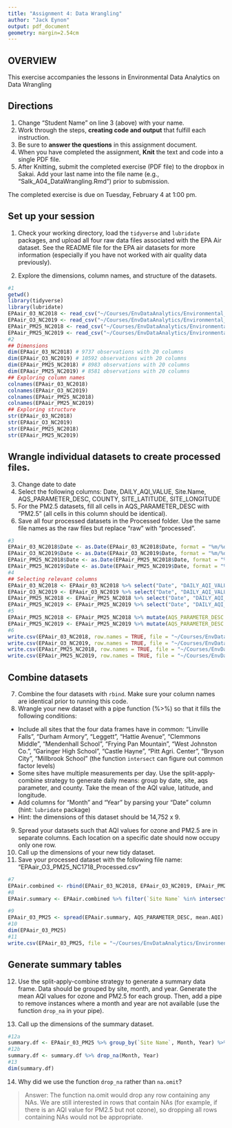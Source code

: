 ```yaml
---
title: "Assignment 4: Data Wrangling"
author: "Jack Eynon"
output: pdf_document
geometry: margin=2.54cm
---
```


## OVERVIEW

This exercise accompanies the lessons in Environmental Data Analytics on Data Wrangling 

## Directions
1. Change "Student Name" on line 3 (above) with your name.
3. Work through the steps, **creating code and output** that fulfill each instruction.
4. Be sure to **answer the questions** in this assignment document.
6. When you have completed the assignment, **Knit** the text and code into a single PDF file.
8. After Knitting, submit the completed exercise (PDF file) to the dropbox in Sakai. Add your last name into the file name (e.g., "Salk_A04_DataWrangling.Rmd") prior to submission.

The completed exercise is due on Tuesday, February 4 at 1:00 pm.

## Set up your session 
1. Check your working directory, load the `tidyverse` and `lubridate` packages, and upload all four raw data files associated with the EPA Air dataset. See the README file for the EPA air datasets for more information (especially if you have not worked with air quality data previously). 

2. Explore the dimensions, column names, and structure of the datasets. 

```r
#1
getwd()
library(tidyverse)
library(lubridate)
EPAair_03_NC2018 <- read_csv("~/Courses/EnvDataAnalytics/Environmental_Data_Analytics_2020/Data/Raw/EPAair_O3_NC2018_raw.csv")
EPAair_O3_NC2019 <- read_csv("~/Courses/EnvDataAnalytics/Environmental_Data_Analytics_2020/Data/Raw/EPAair_O3_NC2019_raw.csv")
EPAair_PM25_NC2018 <- read_csv("~/Courses/EnvDataAnalytics/Environmental_Data_Analytics_2020/Data/Raw/EPAair_PM25_NC2018_raw.csv")
EPAair_PM25_NC2019 <- read_csv("~/Courses/EnvDataAnalytics/Environmental_Data_Analytics_2020/Data/Raw/EPAair_PM25_NC2019_raw.csv")
#2
## Dimensions
dim(EPAair_03_NC2018) # 9737 observations with 20 columns
dim(EPAair_O3_NC2019) # 10592 observations with 20 columns
dim(EPAair_PM25_NC2018) # 8983 observations with 20 columns
dim(EPAair_PM25_NC2019) # 8581 observations with 20 columns
## Exploring column names
colnames(EPAair_03_NC2018)
colnames(EPAair_O3_NC2019)
colnames(EPAair_PM25_NC2018)
colnames(EPAair_PM25_NC2019)
## Exploring structure
str(EPAair_03_NC2018)
str(EPAair_O3_NC2019)
str(EPAair_PM25_NC2018)
str(EPAair_PM25_NC2019)
```

## Wrangle individual datasets to create processed files.
3. Change date to date
4. Select the following columns: Date, DAILY_AQI_VALUE, Site.Name, AQS_PARAMETER_DESC, COUNTY, SITE_LATITUDE, SITE_LONGITUDE
5. For the PM2.5 datasets, fill all cells in AQS_PARAMETER_DESC with "PM2.5" (all cells in this column should be identical).
6. Save all four processed datasets in the Processed folder. Use the same file names as the raw files but replace "raw" with "processed".

```r
#3
EPAair_03_NC2018$Date <- as.Date(EPAair_03_NC2018$Date, format = "%m/%d/%Y")
EPAair_O3_NC2019$Date <- as.Date(EPAair_O3_NC2019$Date, format = "%m/%d/%Y")
EPAair_PM25_NC2018$Date <- as.Date(EPAair_PM25_NC2018$Date, format = "%m/%d/%Y")
EPAair_PM25_NC2019$Date <- as.Date(EPAair_PM25_NC2019$Date, format = "%m/%d/%Y")
#4
## Selecting relevant columns
EPAair_03_NC2018 <- EPAair_03_NC2018 %>% select("Date", "DAILY_AQI_VALUE", "Site Name", "AQS_PARAMETER_DESC", "COUNTY", "SITE_LATITUDE", "SITE_LONGITUDE")
EPAair_O3_NC2019 <- EPAair_O3_NC2019 %>% select("Date", "DAILY_AQI_VALUE", "Site Name", "AQS_PARAMETER_DESC", "COUNTY", "SITE_LATITUDE", "SITE_LONGITUDE")
EPAair_PM25_NC2018 <- EPAair_PM25_NC2018 %>% select("Date", "DAILY_AQI_VALUE", "Site Name", "AQS_PARAMETER_DESC", "COUNTY", "SITE_LATITUDE", "SITE_LONGITUDE")
EPAair_PM25_NC2019 <- EPAair_PM25_NC2019 %>% select("Date", "DAILY_AQI_VALUE", "Site Name", "AQS_PARAMETER_DESC", "COUNTY", "SITE_LATITUDE", "SITE_LONGITUDE")
#5
EPAair_PM25_NC2018 <- EPAair_PM25_NC2018 %>% mutate(AQS_PARAMETER_DESC = "PM2.5")
EPAair_PM25_NC2019 <- EPAair_PM25_NC2019 %>% mutate(AQS_PARAMETER_DESC = "PM2.5")
#6
write.csv(EPAair_03_NC2018, row.names = TRUE, file = "~/Courses/EnvDataAnalytics/Environmental_Data_Analytics_2020/Data/Processed/EPAair_O3_NC2018_processed.csv")
write.csv(EPAair_O3_NC2019, row.names = TRUE, file = "~/Courses/EnvDataAnalytics/Environmental_Data_Analytics_2020/Data/Processed/EPAair_O3_NC2019_processed.csv")
write.csv(EPAair_PM25_NC2018, row.names = TRUE, file = "~/Courses/EnvDataAnalytics/Environmental_Data_Analytics_2020/Data/Processed/EPAair_PM25_NC2018_processed.csv")
write.csv(EPAair_PM25_NC2019, row.names = TRUE, file = "~/Courses/EnvDataAnalytics/Environmental_Data_Analytics_2020/Data/Processed/EPAair_PM25_NC2019_processed.csv")
```


## Combine datasets
7. Combine the four datasets with `rbind`. Make sure your column names are identical prior to running this code. 
8. Wrangle your new dataset with a pipe function (%>%) so that it fills the following conditions: 

* Include all sites that the four data frames have in common: "Linville Falls", "Durham Armory", "Leggett", "Hattie Avenue", "Clemmons Middle", "Mendenhall School", "Frying Pan Mountain", "West Johnston Co.", "Garinger High School", "Castle Hayne", "Pitt Agri. Center", "Bryson City", "Millbrook School" (the function `intersect` can figure out common factor levels)
* Some sites have multiple measurements per day. Use the split-apply-combine strategy to generate daily means: group by date, site, aqs parameter, and county. Take the mean of the AQI value, latitude, and longitude.
* Add columns for "Month" and "Year" by parsing your "Date" column (hint: `lubridate` package)
* Hint: the dimensions of this dataset should be 14,752 x 9.

9. Spread your datasets such that AQI values for ozone and PM2.5 are in separate columns. Each location on a specific date should now occupy only one row.
10. Call up the dimensions of your new tidy dataset.
11. Save your processed dataset with the following file name: "EPAair_O3_PM25_NC1718_Processed.csv"

```r
#7
EPAair.combined <- rbind(EPAair_03_NC2018, EPAair_O3_NC2019, EPAair_PM25_NC2018, EPAair_PM25_NC2019)
#8
EPAair.summary <- EPAair.combined %>% filter(`Site Name` %in% intersect(intersect(EPAair_03_NC2018$`Site Name`, EPAair_O3_NC2019$`Site Name`), intersect(EPAair_PM25_NC2018$`Site Name`, EPAair_PM25_NC2019$`Site Name`))) %>% filter(`Site Name` != "NA") %>% group_by(Date, `Site Name`, AQS_PARAMETER_DESC, COUNTY) %>% summarise(mean.AQI = mean(DAILY_AQI_VALUE), mean.latitude = mean(SITE_LATITUDE), mean.longitude = mean(SITE_LONGITUDE)) %>% mutate(Month = month(Date), Year = year(Date))

#9
EPAair_03_PM25 <- spread(EPAair.summary, AQS_PARAMETER_DESC, mean.AQI)
#10
dim(EPAair_03_PM25)
#11
write.csv(EPAair_03_PM25, file = "~/Courses/EnvDataAnalytics/Environmental_Data_Analytics_2020/Data/Processed/EPAair_O3_PM25_NC1718_Processed.csv")
```


## Generate summary tables
12. Use the split-apply-combine strategy to generate a summary data frame. Data should be grouped by site, month, and year. Generate the mean AQI values for ozone and PM2.5 for each group. Then, add a pipe to remove instances where a month and year are not available (use the function `drop_na` in your pipe). 

13. Call up the dimensions of the summary dataset.

```r
#12a
summary.df <- EPAair_03_PM25 %>% group_by(`Site Name`, Month, Year) %>% summarise(mean.AQI.Ozone = mean(Ozone), mean.AQI.PM2.5 = mean(PM2.5)) %>% arrange(Year)
#12b
summary.df <- summary.df %>% drop_na(Month, Year)
#13
dim(summary.df)
```

14. Why did we use the function `drop_na` rather than `na.omit`?

> Answer: The function na.omit would drop any row containing any NAs. We are still interested in rows that contain NAs (for example, if there is an AQI value for PM2.5 but not ozone), so dropping all rows containing NAs would not be appropriate.
